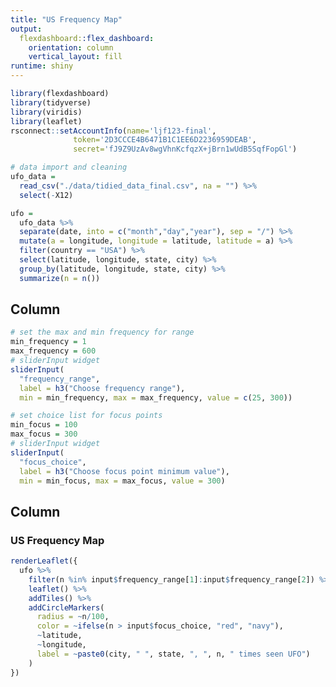 ```yaml
---
title: "US Frequency Map"
output: 
  flexdashboard::flex_dashboard:
    orientation: column
    vertical_layout: fill 
runtime: shiny
---
```


```r
library(flexdashboard)
library(tidyverse)
library(viridis)
library(leaflet)
rsconnect::setAccountInfo(name='ljf123-final',
			  token='2D3CCCE4B6471B1C1EE6D2236959DEAB',
			  secret='fJ9Z9UzAv8wgVhnKcfqzX+jBrn1wUdB5SqfFopGl')
```

```r
# data import and cleaning
ufo_data =
  read_csv("./data/tidied_data_final.csv", na = "") %>% 
  select(-X12)

ufo =
  ufo_data %>%  
  separate(date, into = c("month","day","year"), sep = "/") %>% 
  mutate(a = longitude, longitude = latitude, latitude = a) %>% 
  filter(country == "USA") %>% 
  select(latitude, longitude, state, city) %>% 
  group_by(latitude, longitude, state, city) %>% 
  summarize(n = n())
```

Column {.sidebar}
-----------------------------------------------------------------------

```r
# set the max and min frequency for range
min_frequency = 1
max_frequency = 600
# sliderInput widget
sliderInput(
  "frequency_range", 
  label = h3("Choose frequency range"), 
  min = min_frequency, max = max_frequency, value = c(25, 300))

# set choice list for focus points
min_focus = 100
max_focus = 300
# sliderInput widget
sliderInput(
  "focus_choice", 
  label = h3("Choose focus point minimum value"), 
  min = min_focus, max = max_focus, value = 300)
```

Column 
-----------------------------------------------------------------------

### US Frequency Map

```r
renderLeaflet({
  ufo %>% 
    filter(n %in% input$frequency_range[1]:input$frequency_range[2]) %>% 
    leaflet() %>% 
    addTiles() %>% 
    addCircleMarkers(
      radius = ~n/100,
      color = ~ifelse(n > input$focus_choice, "red", "navy"),
      ~latitude,
      ~longitude,
      label = ~paste0(city, " ", state, ", ", n, " times seen UFO")
    )
})
```


